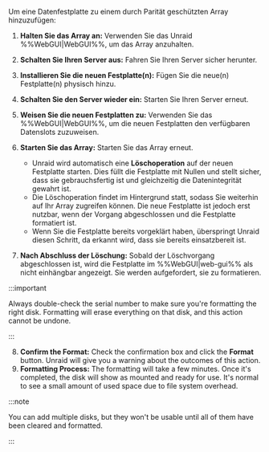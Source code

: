 Um eine Datenfestplatte zu einem durch Parität geschützten Array hinzuzufügen:

1. **Halten Sie das Array an:** Verwenden Sie das Unraid %%WebGUI|WebGUI%%, um das Array anzuhalten.

2. **Schalten Sie Ihren Server aus:** Fahren Sie Ihren Server sicher herunter.

3. **Installieren Sie die neuen Festplatte(n):** Fügen Sie die neue(n) Festplatte(n) physisch hinzu.

4. **Schalten Sie den Server wieder ein:** Starten Sie Ihren Server erneut.

5. **Weisen Sie die neuen Festplatten zu:** Verwenden Sie das %%WebGUI|WebGUI%%, um die neuen Festplatten den verfügbaren Datenslots zuzuweisen.

6. **Starten Sie das Array:** Starten Sie das Array erneut.

   - Unraid wird automatisch eine **Löschoperation** auf der neuen Festplatte starten. Dies füllt die Festplatte mit Nullen und stellt sicher, dass sie gebrauchsfertig ist und gleichzeitig die Datenintegrität gewahrt ist.
   - Die Löschoperation findet im Hintergrund statt, sodass Sie weiterhin auf Ihr Array zugreifen können. Die neue Festplatte ist jedoch erst nutzbar, wenn der Vorgang abgeschlossen und die Festplatte formatiert ist.
   - Wenn Sie die Festplatte bereits vorgeklärt haben, überspringt Unraid diesen Schritt, da erkannt wird, dass sie bereits einsatzbereit ist.

7. **Nach Abschluss der Löschung:** Sobald der Löschvorgang abgeschlossen ist, wird die Festplatte im %%WebGUI|web-gui%% als nicht einhängbar angezeigt. Sie werden aufgefordert, sie zu formatieren.

:::important

Always double-check the serial number to make sure you're formatting the right disk. Formatting will erase everything on that disk, and this action cannot be undone.

:::

8. **Confirm the Format:** Check the confirmation box and click the **Format** button. Unraid will give you a warning about the outcomes of this action.
9. **Formatting Process:** The formatting will take a few minutes. Once it's completed, the disk will show as mounted and ready for use. It's normal to see a small amount of used space due to file system overhead.

:::note

You can add multiple disks, but they won't be usable until all of them have been cleared and formatted.

:::
